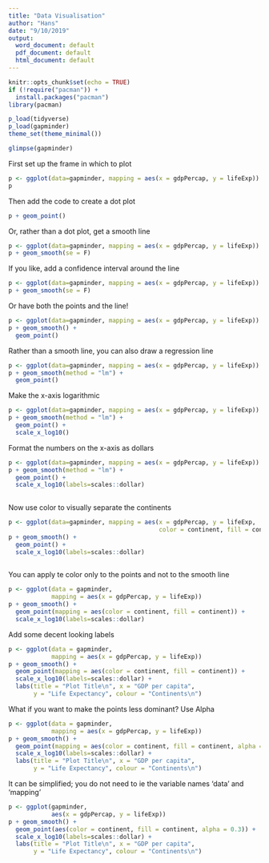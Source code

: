 ```yaml
---
title: "Data Visualisation"
author: "Hans"
date: "9/10/2019"
output:
  word_document: default
  pdf_document: default
  html_document: default
---
```


```r
knitr::opts_chunk$set(echo = TRUE)
if (!require("pacman")) +
  install.packages("pacman") 
library(pacman)
```


```r
p_load(tidyverse)
p_load(gapminder)
theme_set(theme_minimal())
```

```r
glimpse(gapminder)
```

First set up the frame in which to plot

```r
p <- ggplot(data=gapminder, mapping = aes(x = gdpPercap, y = lifeExp))
p
```


Then add the code to create a dot plot

```r
p + geom_point()
```

Or, rather than a dot plot, get a smooth line

```r
p <- ggplot(data=gapminder, mapping = aes(x = gdpPercap, y = lifeExp))
p + geom_smooth(se = F)
```

If you like, add a confidence interval around the line 

```r
p <- ggplot(data=gapminder, mapping = aes(x = gdpPercap, y = lifeExp))
p + geom_smooth(se = F)
```

Or have both the points and the line!

```r
p <- ggplot(data=gapminder, mapping = aes(x = gdpPercap, y = lifeExp))
p + geom_smooth() + 
  geom_point()
```


Rather than a smooth line, you can also draw a regression line

```r
p <- ggplot(data=gapminder, mapping = aes(x = gdpPercap, y = lifeExp))
p + geom_smooth(method = "lm") + 
  geom_point()
```

Make the x-axis logarithmic

```r
p <- ggplot(data=gapminder, mapping = aes(x = gdpPercap, y = lifeExp))
p + geom_smooth(method = "lm") + 
  geom_point() + 
  scale_x_log10()
```

Format the numbers on the x-axis as dollars

```r
p <- ggplot(data=gapminder, mapping = aes(x = gdpPercap, y = lifeExp))
p + geom_smooth(method = "lm") + 
  geom_point() + 
  scale_x_log10(labels=scales::dollar)
  
```


Now use color to visually separate the continents 

```r
p <- ggplot(data=gapminder, mapping = aes(x = gdpPercap, y = lifeExp, 
                                          color = continent, fill = continent))
p + geom_smooth() + 
  geom_point() + 
  scale_x_log10(labels=scales::dollar)
  
```

You can apply te color only to the points and not to the smooth line

```r
p <- ggplot(data = gapminder, 
            mapping = aes(x = gdpPercap, y = lifeExp))
p + geom_smooth() + 
  geom_point(mapping = aes(color = continent, fill = continent)) + 
  scale_x_log10(labels=scales::dollar) 
```

Add some decent looking labels

```r
p <- ggplot(data = gapminder, 
            mapping = aes(x = gdpPercap, y = lifeExp))
p + geom_smooth() + 
  geom_point(mapping = aes(color = continent, fill = continent)) + 
  scale_x_log10(labels=scales::dollar) +
  labs(title = "Plot Title\n", x = "GDP per capita", 
       y = "Life Expectancy", colour = "Continents\n")
```

What if you want to make the points less dominant? Use Alpha

```r
p <- ggplot(data = gapminder, 
            mapping = aes(x = gdpPercap, y = lifeExp))
p + geom_smooth() + 
  geom_point(mapping = aes(color = continent, fill = continent, alpha = 0.3)) + 
  scale_x_log10(labels=scales::dollar) +
  labs(title = "Plot Title\n", x = "GDP per capita", 
       y = "Life Expectancy", colour = "Continents\n")
```

It can be simplified; you do not need to ie the variable names 'data' and 'mapping' 

```r
p <- ggplot(gapminder,
            aes(x = gdpPercap, y = lifeExp))
p + geom_smooth() + 
  geom_point(aes(color = continent, fill = continent, alpha = 0.3)) + 
  scale_x_log10(labels=scales::dollar) +
  labs(title = "Plot Title\n", x = "GDP per capita", 
       y = "Life Expectancy", colour = "Continents\n")
```


